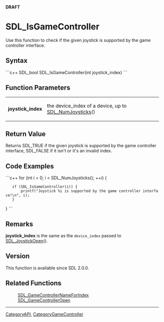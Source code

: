 <span color="red">'''DRAFT'''</span>

<!-- #*^*^*^*^*See http://wiki.libsdl.org/moin.cgi/SGFunctions for details on editing this page*^*^*^*^* -->


= SDL_IsGameController =
Use this function to check if the given joystick is supported by the game controller interface.




== Syntax ==
```c++
SDL_bool SDL_IsGameController(int joystick_index)
```


== Function Parameters ==
{|
|'''joystick_index'''
|the device_index of a device, up to [[SDL_NumJoysticks]]()
|}


== Return Value ==
Returns SDL_TRUE if the given joystick is supported by the game controller interface, SDL_FALSE if it isn't or it's an invalid index.

== Code Examples ==
```c++
for (int i = 0; i < SDL_NumJoysticks(); ++i) {
    if (SDL_IsGameController(i)) {
        printf("Joystick %i is supported by the game controller interface!\n", i);
    }
}
```


== Remarks ==
'''joystick_index''' is the same as the <code>device_index</code> passed to [[SDL_JoystickOpen]]().


== Version ==
This function is available since SDL 2.0.0.


== Related Functions ==
:[[SDL_GameControllerNameForIndex]]
:[[SDL_GameControllerOpen]]

----
[[CategoryAPI]], [[CategoryGameController]]
<!-- #See the Style Guide for instructions on editing the footer. -->
